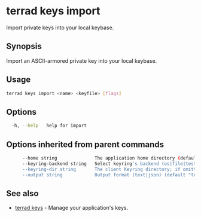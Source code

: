 # terrad keys import

Import private keys into your local keybase.

## Synopsis

Import an ASCII-armored private key into your local keybase.


## Usage 

```sh Terrad
terrad keys import <name> <keyfile> [flags]
```

## Options

```sh Terrad
  -h, --help   help for import
```

## Options inherited from parent commands

```sh Terrad
      --home string              The application home directory (default "terra")
      --keyring-backend string   Select keyring's backend (os|file|test) (default "os")
      --keyring-dir string       The client Keyring directory; if omitted, the default 'home' directory will be used
      --output string            Output format (text|json) (default "text")
```

## See also

* [terrad keys](./terrad_keys.mdx)	 - Manage your application's keys. 


